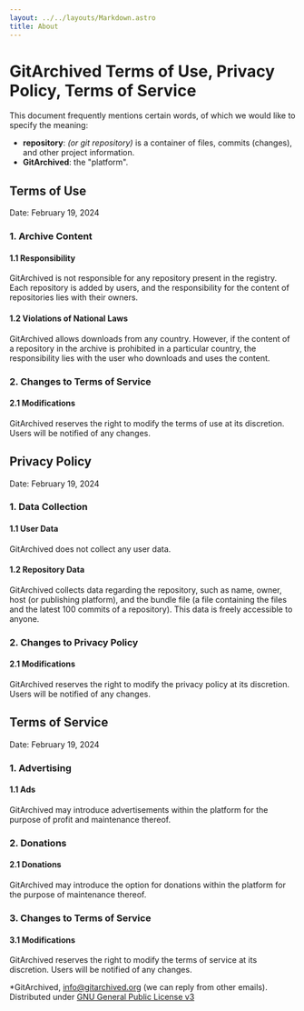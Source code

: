 ---
layout: ../../layouts/Markdown.astro
title: About
---

# GitArchived Terms of Use, Privacy Policy, Terms of Service

This document frequently mentions certain words, of which we would like to specify the meaning:

- **repository**: *(or git repository)* is a container of files, commits (changes), and other project information.
- **GitArchived**: the "platform".

## Terms of Use
Date: February 19, 2024

### 1. Archive Content

#### 1.1 Responsibility
GitArchived is not responsible for any repository present in the registry. Each repository is added by users, and the responsibility for the content of repositories lies with their owners.

#### 1.2 Violations of National Laws
GitArchived allows downloads from any country. However, if the content of a repository in the archive is prohibited in a particular country, the responsibility lies with the user who downloads and uses the content.

### 2. Changes to Terms of Service

#### 2.1 Modifications
GitArchived reserves the right to modify the terms of use at its discretion. Users will be notified of any changes.

## Privacy Policy
Date: February 19, 2024

### 1. Data Collection

#### 1.1 User Data
GitArchived does not collect any user data.

#### 1.2 Repository Data
GitArchived collects data regarding the repository, such as name, owner, host (or publishing platform), and the bundle file (a file containing the files and the latest 100 commits of a repository). This data is freely accessible to anyone.

### 2. Changes to Privacy Policy

#### 2.1 Modifications
GitArchived reserves the right to modify the privacy policy at its discretion. Users will be notified of any changes.

## Terms of Service
Date: February 19, 2024

### 1. Advertising

#### 1.1 Ads
GitArchived may introduce advertisements within the platform for the purpose of profit and maintenance thereof.

### 2. Donations

#### 2.1 Donations
GitArchived may introduce the option for donations within the platform for the purpose of maintenance thereof.

### 3. Changes to Terms of Service

#### 3.1 Modifications
GitArchived reserves the right to modify the terms of service at its discretion. Users will be notified of any changes.

*GitArchived, info@gitarchived.org (we can reply from other emails). Distributed under [GNU General Public License v3](https://www.gnu.org/licenses/gpl-3.0.html)